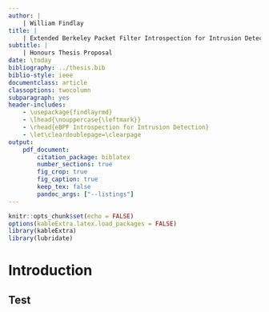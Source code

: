 ```yaml
---
author: |
    | William Findlay
title: |
    | Extended Berkeley Packet Filter Introspection for Intrusion Detection
subtitle: |
    | Honours Thesis Proposal
date: \today
bibliography: ../thesis.bib
biblio-style: ieee
documentclass: article
classoptions: twocolumn
subparagraph: yes
header-includes:
    - \usepackage{findlayrmd}
    - \lhead{\nouppercase{\leftmark}}
    - \rhead{eBPF Introspection for Intrusion Detection}
    - \let\cleardoublepage=\clearpage
output:
    pdf_document:
        citation_package: biblatex
        number_sections: true
        fig_crop: true
        fig_caption: true
        keep_tex: false
        pandoc_args: ["--listings"]
---
```

```r
knitr::opts_chunk$set(echo = FALSE)
options(kableExtra.latex.load_packages = FALSE)
library(kableExtra)
library(lubridate)
```
<!-- Setup -->
\pagestyle{fancy}
\counterwithin{lstlisting}{section}
\renewcommand{\maketitle}{\oldmaketitle}

<!-- Title page -->
\maketitle
\thispagestyle{plain}
\pagenumbering{arabic}
\setcounter{page}{1}

\begin{abstract}
\end{abstract}

# Introduction

## Test

<!-- References -->
\clearpage
